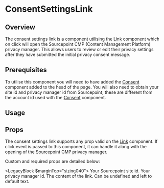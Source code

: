 


# ConsentSettingsLink

## Overview

The consent settings link is a component utilising the [Link](/components/link) component which on click will open the Sourcepoint CMP (Content Management Platform) privacy manager. This allows users to review or edit their privacy settings after they have submitted the initial privacy consent message.

## Prerequisites

To utilise this component you will need to have added the [Consent](/components/consent) component added to the head of the page. You will also need to obtain your site id and privacy manager id from Sourcepoint, these are different from the account id used with the [Consent](/components/consent) component.

## Usage

<CodeFromFile path="examples/consent-settings-link.tsx"/>

## Props

The consent settings link supports any prop valid on the [Link](/components/link) component. If click event is passed to this component, it can handle it along with the opening of the Sourcepoint CMP privacy manager.

Custom and required props are detailed below:

<LegacyBlock $marginTop="sizing040">
  <Prop required name="siteId" type="string">
    Your Sourcepoint site id.
  </Prop>
  <Prop name="privacyManagerId" type="string">
    Your privacy manager id.
  </Prop>
  <Prop name="children" type="ReactNode" default="Manage Consent">
    The content of the link. Can be undefined and left to default text.
  </Prop>
</LegacyBlock>
